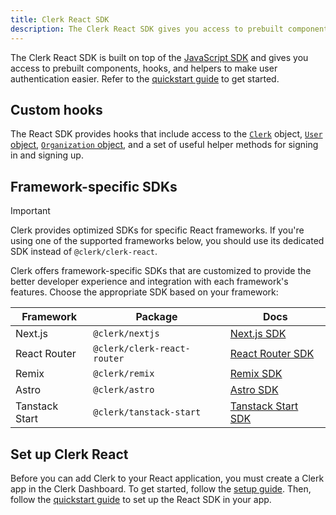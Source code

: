 ```yaml
---
title: Clerk React SDK
description: The Clerk React SDK gives you access to prebuilt components, React hooks, and helpers to make user authentication easier.
---
```


The Clerk React SDK is built on top of the [JavaScript SDK](/docs/references/javascript/overview) and gives you access to prebuilt components, hooks, and helpers to make user authentication easier. Refer to the [quickstart guide](/docs/quickstarts/react) to get started.

## Custom hooks

The React SDK provides hooks that include access to the [`Clerk`](/docs/references/javascript/clerk/clerk) object, [`User` object](/docs/references/javascript/user/user), [`Organization` object](/docs/references/javascript/organization/organization), and a set of useful helper methods for signing in and signing up.

<Include src="_partials/react-hooks" />

## Framework-specific SDKs

> [!IMPORTANT]
> Clerk provides optimized SDKs for specific React frameworks. If you're using one of the supported frameworks below, you should use its dedicated SDK instead of `@clerk/clerk-react`.

Clerk offers framework-specific SDKs that are customized to provide the better developer experience and integration with each framework's features. Choose the appropriate SDK based on your framework:

| Framework | Package | Docs |
| - | - | - |
| Next.js | `@clerk/nextjs` | [Next.js SDK](/docs/references/nextjs/overview) |
| React Router | `@clerk/clerk-react-router` | [React Router SDK](/docs/references/react-router/overview) |
| Remix | `@clerk/remix` | [Remix SDK](/docs/references/remix/clerk-app) |
| Astro | `@clerk/astro` | [Astro SDK](/docs/references/astro/overview) |
| Tanstack Start | `@clerk/tanstack-start` | [Tanstack Start SDK](/docs/references/tanstack-start/overview) |

## Set up Clerk React

Before you can add Clerk to your React application, you must create a Clerk app in the Clerk Dashboard. To get started, follow the [setup guide](/docs/quickstarts/setup-clerk). Then, follow the [quickstart guide](/docs/quickstarts/react) to set up the React SDK in your app.
